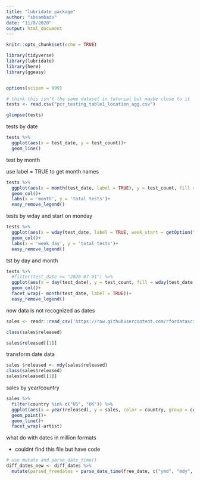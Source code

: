 ```yaml
---
title: "lubridate package"
author: "sbsambado"
date: "11/8/2020"
output: html_document
---
```


```r
knitr::opts_chunk$set(echo = TRUE)
```


```r
library(tidyverse)
library(lubridate)
library(here)
library(ggeasy)


options(scipen = 999)
```

```r

# think this isn't the same dataset in tutorial but maybe close to it
tests <- read.csv("pcr_testing_table1_location_agg.csv")

glimpse(tests)
```

tests by date
```r
tests %>%
  ggplot(aes(x = test_date, y = test_count))+
  geom_line()
```
test by month

use label = TRUE to get month names
```r
tests %>%
  ggplot(aes(x = month(test_date, label = TRUE), y = test_count, fill = month(test_date, label = TRUE)))+
  geom_col()+
  labs(x = 'month', y = 'total tests')+
  easy_remove_legend()

```

tests by wday and start on monday
```r
tests %>%
  ggplot(aes(x = wday(test_date, label = TRUE, week_start = getOption("lubridat.week.start", 1)), y = test_count, fill = wday(test_date, label = TRUE)))+
  geom_col()+
  labs(x = 'week day', y = 'total tests')+
  easy_remove_legend()
```



tst by day and month
```r

tests %>%
  #filter(test_date >= "2020-07-01") %>%
  ggplot(aes(x = day(test_date), y = test_count, fill = wday(test_date, label = TRUE, week_start = getOption("lubridate.week.start", 1))))+
  geom_col()+
  facet_wrap(~ month(test_date, label = TRUE))+
  easy_remove_legend()
```

now data is not recognized as dates

```r
sales <- readr::read_csv('https://raw.githubusercontent.com/rfordatascience/tidytuesday/master/data/2020/2020-09-29/sales.csv')

class(sales$released)

sales$released[[1]]
```

transform date data
```r

sales $released <- mdy(sales$released)
class(sales$released)
sales$released[[1]]


```

sales by year/country
```r
sales %>%
  filter(country %in% c("US", "UK")) %>%
  ggplot(aes(x = year(released), y = sales, color = country, group = country))+
  geom_point()+
  geom_line()+
  facet_wrap(~artist)
```

what do with dates in million formats

- couldnt find this file but have code
```r
# use mutate and parse_date_time()
diff_dates_new <- diff_dates %>%
  mutate(parsed_freedates = parse_date_time(free_date, c("ymd", "mdy", "dmy")))


```

